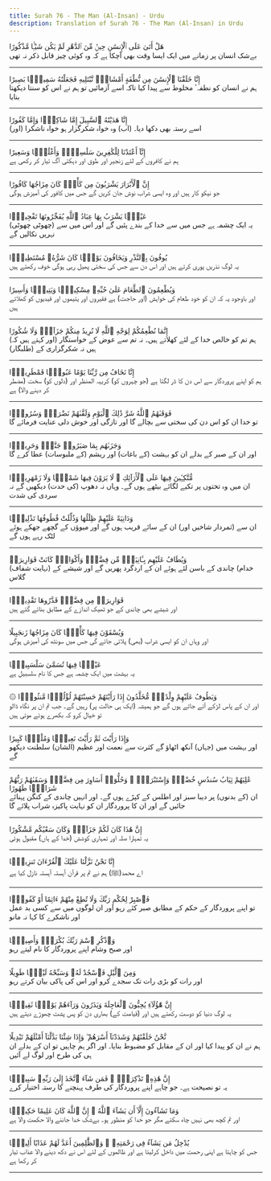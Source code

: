 ```yaml
---
title: Surah 76 - The Man (Al-Insan) - Urdu
description: Translation of Surah 76 - The Man (Al-Insan) in Urdu
---
```





<Aside type="quran" title="1">
هَلْ أَتَىٰ عَلَى ٱلْإِنسَٰنِ حِينٌۭ مِّنَ ٱلدَّهْرِ لَمْ يَكُن شَيْـًۭٔا مَّذْكُورًا
</Aside>

<Aside type="reference" title="1">
بےشک انسان پر زمانے میں ایک ایسا وقت بھی آچکا ہے کہ وہ کوئی چیز قابل ذکر نہ تھی
</Aside>

---

<Aside type="quran" title="2">
إِنَّا خَلَقْنَا ٱلْإِنسَٰنَ مِن نُّطْفَةٍ أَمْشَاجٍۢ نَّبْتَلِيهِ فَجَعَلْنَٰهُ سَمِيعًۢا بَصِيرًا
</Aside>

<Aside type="reference" title="2">
ہم نے انسان کو نطفہٴ مخلوط سے پیدا کیا تاکہ اسے آزمائیں تو ہم نے اس کو سنتا دیکھتا بنایا
</Aside>

---

<Aside type="quran" title="3">
إِنَّا هَدَيْنَٰهُ ٱلسَّبِيلَ إِمَّا شَاكِرًۭا وَإِمَّا كَفُورًا
</Aside>

<Aside type="reference" title="3">
(اور) اسے رستہ بھی دکھا دیا۔ (اب) وہ خواہ شکرگزار ہو خواہ ناشکرا
</Aside>

---

<Aside type="quran" title="4">
إِنَّآ أَعْتَدْنَا لِلْكَٰفِرِينَ سَلَٰسِلَا۟ وَأَغْلَٰلًۭا وَسَعِيرًا
</Aside>

<Aside type="reference" title="4">
ہم نے کافروں کے لئے زنجیر اور طوق اور دہکتی آگ تیار کر رکھی ہے
</Aside>

---

<Aside type="quran" title="5">
إِنَّ ٱلْأَبْرَارَ يَشْرَبُونَ مِن كَأْسٍۢ كَانَ مِزَاجُهَا كَافُورًا
</Aside>

<Aside type="reference" title="5">
جو نیکو کار ہیں اور وہ ایسی شراب نوش جان کریں گے جس میں کافور کی آمیزش ہوگی
</Aside>

---

<Aside type="quran" title="6">
عَيْنًۭا يَشْرَبُ بِهَا عِبَادُ ٱللَّهِ يُفَجِّرُونَهَا تَفْجِيرًۭا
</Aside>

<Aside type="reference" title="6">
یہ ایک چشمہ ہے جس میں سے خدا کے بندے پئیں گے اور اس میں سے (چھوٹی چھوٹی) نہریں نکالیں گے
</Aside>

---

<Aside type="quran" title="7">
يُوفُونَ بِٱلنَّذْرِ وَيَخَافُونَ يَوْمًۭا كَانَ شَرُّهُۥ مُسْتَطِيرًۭا
</Aside>

<Aside type="reference" title="7">
یہ لوگ نذریں پوری کرتے ہیں اور اس دن سے جس کی سختی پھیل رہی ہوگی خوف رکھتے ہیں
</Aside>

---

<Aside type="quran" title="8">
وَيُطْعِمُونَ ٱلطَّعَامَ عَلَىٰ حُبِّهِۦ مِسْكِينًۭا وَيَتِيمًۭا وَأَسِيرًا
</Aside>

<Aside type="reference" title="8">
اور باوجود یہ کہ ان کو خود طعام کی خواہش (اور حاجت) ہے فقیروں اور یتیموں اور قیدیوں کو کھلاتے ہیں
</Aside>

---

<Aside type="quran" title="9">
إِنَّمَا نُطْعِمُكُمْ لِوَجْهِ ٱللَّهِ لَا نُرِيدُ مِنكُمْ جَزَآءًۭ وَلَا شُكُورًا
</Aside>

<Aside type="reference" title="9">
(اور کہتے ہیں کہ) ہم تم کو خالص خدا کے لئے کھلاتے ہیں۔ نہ تم سے عوض کے خواستگار ہیں نہ شکرگزاری کے (طلبگار)
</Aside>

---

<Aside type="quran" title="10">
إِنَّا نَخَافُ مِن رَّبِّنَا يَوْمًا عَبُوسًۭا قَمْطَرِيرًۭا
</Aside>

<Aside type="reference" title="10">
ہم کو اپنے پروردگار سے اس دن کا ڈر لگتا ہے (جو چہروں کو) کریہہ المنظر اور (دلوں کو) سخت (مضطر کر دینے والا) ہے
</Aside>

---

<Aside type="quran" title="11">
فَوَقَىٰهُمُ ٱللَّهُ شَرَّ ذَٰلِكَ ٱلْيَوْمِ وَلَقَّىٰهُمْ نَضْرَةًۭ وَسُرُورًۭا
</Aside>

<Aside type="reference" title="11">
تو خدا ان کو اس دن کی سختی سے بچالے گا اور تازگی اور خوش دلی عنایت فرمائے گا
</Aside>

---

<Aside type="quran" title="12">
وَجَزَىٰهُم بِمَا صَبَرُوا۟ جَنَّةًۭ وَحَرِيرًۭا
</Aside>

<Aside type="reference" title="12">
اور ان کے صبر کے بدلے ان کو بہشت (کے باغات) اور ریشم (کے ملبوسات) عطا کرے گا
</Aside>

---

<Aside type="quran" title="13">
مُّتَّكِـِٔينَ فِيهَا عَلَى ٱلْأَرَآئِكِ ۖ لَا يَرَوْنَ فِيهَا شَمْسًۭا وَلَا زَمْهَرِيرًۭا
</Aside>

<Aside type="reference" title="13">
ان میں وہ تختوں پر تکیے لگائے بیٹھے ہوں گے۔ وہاں نہ دھوپ (کی حدت) دیکھیں گے نہ سردی کی شدت
</Aside>

---

<Aside type="quran" title="14">
وَدَانِيَةً عَلَيْهِمْ ظِلَٰلُهَا وَذُلِّلَتْ قُطُوفُهَا تَذْلِيلًۭا
</Aside>

<Aside type="reference" title="14">
ان سے (ثمردار شاخیں اور) ان کے سائے قریب ہوں گے اور میوؤں کے گچھے جھکے ہوئے لٹک رہے ہوں گے
</Aside>

---

<Aside type="quran" title="15">
وَيُطَافُ عَلَيْهِم بِـَٔانِيَةٍۢ مِّن فِضَّةٍۢ وَأَكْوَابٍۢ كَانَتْ قَوَارِيرَا۠
</Aside>

<Aside type="reference" title="15">
خدام) چاندی کے باسن لئے ہوئے ان کے اردگرد پھریں گے اور شیشے کے (نہایت شفاف) گلاس
</Aside>

---

<Aside type="quran" title="16">
قَوَارِيرَا۟ مِن فِضَّةٍۢ قَدَّرُوهَا تَقْدِيرًۭا
</Aside>

<Aside type="reference" title="16">
اور شیشے بھی چاندی کے جو ٹھیک اندازے کے مطابق بنائے گئے ہیں
</Aside>

---

<Aside type="quran" title="17">
وَيُسْقَوْنَ فِيهَا كَأْسًۭا كَانَ مِزَاجُهَا زَنجَبِيلًا
</Aside>

<Aside type="reference" title="17">
اور وہاں ان کو ایسی شراب (بھی) پلائی جائے گی جس میں سونٹھ کی آمیزش ہوگی
</Aside>

---

<Aside type="quran" title="18">
عَيْنًۭا فِيهَا تُسَمَّىٰ سَلْسَبِيلًۭا
</Aside>

<Aside type="reference" title="18">
یہ بہشت میں ایک چشمہ ہے جس کا نام سلسبیل ہے
</Aside>

---

<Aside type="quran" title="19">
۞ وَيَطُوفُ عَلَيْهِمْ وِلْدَٰنٌۭ مُّخَلَّدُونَ إِذَا رَأَيْتَهُمْ حَسِبْتَهُمْ لُؤْلُؤًۭا مَّنثُورًۭا
</Aside>

<Aside type="reference" title="19">
اور ان کے پاس لڑکے آتے جاتے ہوں گے جو ہمیشہ (ایک ہی حالت پر) رہیں گے۔ جب تم ان پر نگاہ ڈالو تو خیال کرو کہ بکھرے ہوئے موتی ہیں
</Aside>

---

<Aside type="quran" title="20">
وَإِذَا رَأَيْتَ ثَمَّ رَأَيْتَ نَعِيمًۭا وَمُلْكًۭا كَبِيرًا
</Aside>

<Aside type="reference" title="20">
اور بہشت میں (جہاں) آنکھ اٹھاؤ گے کثرت سے نعمت اور عظیم (الشان) سلطنت دیکھو گے
</Aside>

---

<Aside type="quran" title="21">
عَٰلِيَهُمْ ثِيَابُ سُندُسٍ خُضْرٌۭ وَإِسْتَبْرَقٌۭ ۖ وَحُلُّوٓا۟ أَسَاوِرَ مِن فِضَّةٍۢ وَسَقَىٰهُمْ رَبُّهُمْ شَرَابًۭا طَهُورًا
</Aside>

<Aside type="reference" title="21">
ان (کے بدنوں) پر دیبا سبز اور اطلس کے کپڑے ہوں گے۔ اور انہیں چاندی کے کنگن پہنائے جائیں گے اور ان کا پروردگار ان کو نہایت پاکیزہ شراب پلائے گا
</Aside>

---

<Aside type="quran" title="22">
إِنَّ هَٰذَا كَانَ لَكُمْ جَزَآءًۭ وَكَانَ سَعْيُكُم مَّشْكُورًا
</Aside>

<Aside type="reference" title="22">
یہ تمہارا صلہ اور تمہاری کوشش (خدا کے ہاں) مقبول ہوئی
</Aside>

---

<Aside type="quran" title="23">
إِنَّا نَحْنُ نَزَّلْنَا عَلَيْكَ ٱلْقُرْءَانَ تَنزِيلًۭا
</Aside>

<Aside type="reference" title="23">
اے محمد(ﷺ) ہم نے تم پر قرآن آہستہ آہستہ نازل کیا ہے
</Aside>

---

<Aside type="quran" title="24">
فَٱصْبِرْ لِحُكْمِ رَبِّكَ وَلَا تُطِعْ مِنْهُمْ ءَاثِمًا أَوْ كَفُورًۭا
</Aside>

<Aside type="reference" title="24">
تو اپنے پروردگار کے حکم کے مطابق صبر کئے رہو اور ان لوگوں میں سے کسی بد عمل اور ناشکرے کا کہا نہ مانو
</Aside>

---

<Aside type="quran" title="25">
وَٱذْكُرِ ٱسْمَ رَبِّكَ بُكْرَةًۭ وَأَصِيلًۭا
</Aside>

<Aside type="reference" title="25">
اور صبح وشام اپنے پروردگار کا نام لیتے رہو
</Aside>

---

<Aside type="quran" title="26">
وَمِنَ ٱلَّيْلِ فَٱسْجُدْ لَهُۥ وَسَبِّحْهُ لَيْلًۭا طَوِيلًا
</Aside>

<Aside type="reference" title="26">
اور رات کو بڑی رات تک سجدے کرو اور اس کی پاکی بیان کرتے رہو
</Aside>

---

<Aside type="quran" title="27">
إِنَّ هَٰٓؤُلَآءِ يُحِبُّونَ ٱلْعَاجِلَةَ وَيَذَرُونَ وَرَآءَهُمْ يَوْمًۭا ثَقِيلًۭا
</Aside>

<Aside type="reference" title="27">
یہ لوگ دنیا کو دوست رکھتے ہیں اور (قیامت کے) بھاری دن کو پس پشت چھوڑے دیتے ہیں
</Aside>

---

<Aside type="quran" title="28">
نَّحْنُ خَلَقْنَٰهُمْ وَشَدَدْنَآ أَسْرَهُمْ ۖ وَإِذَا شِئْنَا بَدَّلْنَآ أَمْثَٰلَهُمْ تَبْدِيلًا
</Aside>

<Aside type="reference" title="28">
ہم نے ان کو پیدا کیا اور ان کے مقابل کو مضبوط بنایا۔ اور اگر ہم چاہیں تو ان کے بدلے ان ہی کی طرح اور لوگ لے آئیں
</Aside>

---

<Aside type="quran" title="29">
إِنَّ هَٰذِهِۦ تَذْكِرَةٌۭ ۖ فَمَن شَآءَ ٱتَّخَذَ إِلَىٰ رَبِّهِۦ سَبِيلًۭا
</Aside>

<Aside type="reference" title="29">
یہ تو نصیحت ہے۔ جو چاہے اپنے پروردگار کی طرف پہنچنے کا رستہ اختیار کرے
</Aside>

---

<Aside type="quran" title="30">
وَمَا تَشَآءُونَ إِلَّآ أَن يَشَآءَ ٱللَّهُ ۚ إِنَّ ٱللَّهَ كَانَ عَلِيمًا حَكِيمًۭا
</Aside>

<Aside type="reference" title="30">
اور تم کچھ بھی نہیں چاہ سکتے مگر جو خدا کو منظور ہو۔ بےشک خدا جاننے والا حکمت والا ہے
</Aside>

---

<Aside type="quran" title="31">
يُدْخِلُ مَن يَشَآءُ فِى رَحْمَتِهِۦ ۚ وَٱلظَّٰلِمِينَ أَعَدَّ لَهُمْ عَذَابًا أَلِيمًۢا
</Aside>

<Aside type="reference" title="31">
جس کو چاہتا ہے اپنی رحمت میں داخل کرلیتا ہے اور ظالموں کے لئے اس نے دکھ دینے والا عذاب تیار کر رکھا ہے
</Aside>

---
